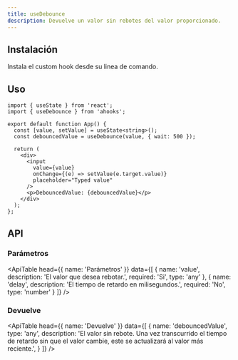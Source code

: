 ```yaml
---
title: useDebounce
description: Devuelve un valor sin rebotes del valor proporcionado.
---
```


## Instalación

Instala el custom hook desde su linea de comando.

<Snippet pkg text='@raddix/use-debounce' />

## Uso

```tsx
import { useState } from 'react';
import { useDebounce } from 'ahooks';

export default function App() {
  const [value, setValue] = useState<string>();
  const debouncedValue = useDebounce(value, { wait: 500 });

  return (
    <div>
      <input
        value={value}
        onChange={(e) => setValue(e.target.value)}
        placeholder="Typed value"
      />
      <p>DebouncedValue: {debouncedValue}</p>
    </div>
  );
};
```

## API

### Parámetros

<ApiTable
  head={{
    name: 'Parámetros'
  }}
  data={[
    {
      name: 'value',
      description: 'El valor que desea rebotar.',
      required: 'Si',
      type: 'any'
    },
    {
      name: 'delay',
      description: 'El tiempo de retardo en milisegundos.',
      required: 'No',
      type: 'number'
    }
  ]}
/>

### Devuelve

<ApiTable
  head={{
    name: 'Devuelve'
  }}
  data={[
    {
      name: 'debouncedValue',
      type: 'any',
      description: 'El valor sin rebote. Una vez transcurrido el tiempo de retardo sin que el valor cambie, este se actualizará al valor más reciente.',
    }
  ]}
 />